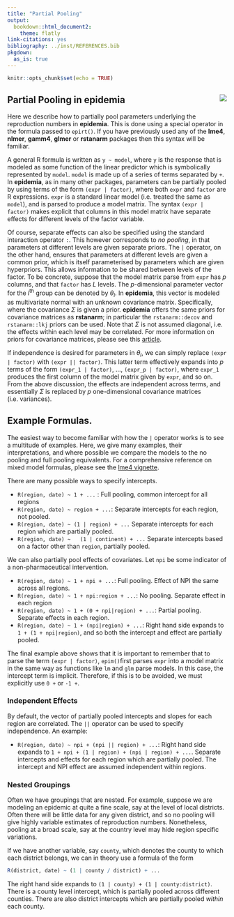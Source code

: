 ```yaml
---
title: "Partial Pooling"
output:
  bookdown::html_document2:
    theme: flatly
link-citations: yes
bibliography: ../inst/REFERENCES.bib
pkgdown:
  as_is: true
---
```


<style>
.contents .page-header {
    display: none;
} 
</style>

```r
knitr::opts_chunk$set(echo = TRUE)
```

<div class="article_container">

# Partial Pooling in epidemia <img src='../man/figures/logo.png' class = "small_logo" align="right"/>

Here we describe how to partially pool parameters underlying the reproduction 
numbers in **epidemia**. This is done using a special operator in the formula passed to 
`epirt()`. If you have previously used any of the **lme4**, 
**nlmer**, **gamm4**, **glmer** or **rstanarm** packages then this 
syntax will be familiar.

A general R formula is written as `y ~ model`, where `y` is the response that 
is modeled as some function of the linear predictor which is symbolically 
represented by `model`. `model` is made up of a series of terms separated by 
`+`. In **epidemia**, as in many other packages, parameters can be partially pooled 
by using terms of the form `(expr | factor)`, where both `expr` and `factor` are 
R expressions. `expr` is a standard linear model (i.e. treated the same as 
`model`), and is parsed to produce a model matrix. The syntax `(expr | factor)` 
makes explicit that columns in this model matrix have separate effects for 
different levels of the factor variable. 


Of course, separate effects can also be specified using the standard interaction 
operator `:`. This however corresponds to *no pooling*, in that parameters 
at different levels are given separate priors. The `|` operator, on the other 
hand, ensures that parameters at different levels are given a common prior, which 
is itself parameterised by parameters which are given hyperpriors. This allows 
information to be shared between levels of the factor. To be concrete, suppose 
that the model matrix parse from `expr` has $p$ columns, 
and that `factor` has $L$ levels. The $p$-dimensional parameter vector for 
the $l$^th^ group can be denoted by $\theta_l$. In **epidemia**, this vector 
is modeled as multivariate normal with an unknown covariance matrix. Specifically,
\begin{equation}
  \theta_{l} \sim N(0, \Sigma),
\end{equation}
where the covariance $\Sigma$ is given a prior. **epidemia** offers the same 
priors for covariance matrices as **rstanarm**; in particular the `rstanarm::decov` and 
`rstanarm::lkj` priors can be used. Note that $\Sigma$ is not assumed diagonal, i.e. 
the effects within each level may be correlated. For more information on priors 
for covariance matrices, please see this [article](#).

If independence is desired for parameters in $\theta_l$, we can simply replace 
`(expr | factor)` with `(expr || factor)`. This latter term effectively 
expands into $p$ terms of the form `(expr_1 | factor)`, $\ldots$, `(expr_p | factor)`,
where `expr_1` produces the first column of the model matrix given by `expr`, 
and so on. From the above discussion, the effects are independent across terms, 
and essentially $\Sigma$ is replaced by $p$ one-dimensional covariance matrices 
(i.e. variances).


## Example Formulas.

The easiest way to become familiar with how the `|` operator works is to 
see a multitude of examples. Here, we give many examples, their interpretations, 
and where possible we compare the models to the no pooling and full pooling equivalents.
For a comprehensive reference on mixed model formulas, please see the 
[lme4 vignette](https://cran.r-project.org/web/packages/lme4/vignettes/lmer.pdf).

There are many possible ways to specify intercepts.

* `R(region, date) ~ 1 + ...` : Full pooling, common intercept for all regions
* `R(region, date) ~ region + ...`: Separate intercepts for each region, not pooled.
* `R(region, date) ~ (1 | region) + ...` Separate intercepts for each region which are partially pooled.
* `R(region, date) ~   (1 | continent) + ...` Separate intercepts based on a factor other than `region`, partially pooled.

We can also partially pool effects of covariates. Let `npi` be some indicator 
of a non-pharmaceutical intervention.

* `R(region, date) ~ 1 + npi + ...`: Full pooling. Effect of NPI the same across all regions.
* `R(region, date) ~ 1 + npi:region + ...`: No pooling. Separate effect in each region
* `R(region, date) ~ 1 + (0 + npi|region) + ...`: Partial pooling. Separate effects in each region.
* `R(region, date) ~ 1 + (npi|region) + ...`: Right hand side expands to `1 + (1 + npi|region)`, and so 
both the intercept and effect are partially pooled.

The final example above shows that it is important to remember that to parse the 
term `(expr | factor)`, `epim()`first parses `expr` into a model matrix 
in the same way as functions like `lm` and `glm` parse models. In this case, 
the intercept term is implicit. Therefore, if this is to be avoided, we must 
explicitly use `0 +` or `-1 +`. 

### Independent Effects

By default, the vector of partially pooled intercepts and slopes for each region 
are correlated. The `||` operator can be used to specify independence. An example:

* `R(region, date) ~ npi + (npi || region) + ...`: Right hand side expands to 
`1 + npi + (1 | region) + (npi | region) + ...`. Separate intercepts and 
effects for each region which are partially pooled. The intercept and NPI effect 
are assumed independent within regions.

### Nested Groupings

Often we have groupings that are nested. For example, suppose we are modeling an 
epidemic at quite a fine scale, say at the level of local districts.
Often there will be little data for 
any given district, and so no pooling will give highly variable estimates of 
reproduction numbers. Nonetheless, pooling at a broad scale, say at the country 
level may hide region specific variations.

If we have another variable, say `county`, which denotes the county to which 
each district belongs, we can in theory use a formula of the form
```r
R(district, date) ~ (1 | county / district) + ...
```
The right hand side expands to `(1 | county) + (1 | county:district)`. 
There is a county level intercept, which is partially 
pooled across different counties. There are also district intercepts 
which are partially pooled *within* each county.

</div>


